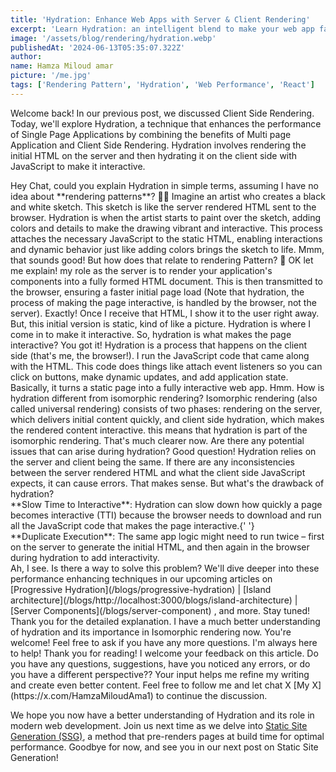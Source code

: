 ```yaml
---
title: 'Hydration: Enhance Web Apps with Server & Client Rendering'
excerpt: 'Learn Hydration: an intelligent blend to make your web app faster & smoother for users via the way we stack up how pages are loaded.'
image: '/assets/blog/rendering/hydration.webp'
publishedAt: '2024-06-13T05:35:07.322Z'
author:
name: Hamza Miloud amar
picture: '/me.jpg'
tags: ['Rendering Pattern', 'Hydration', 'Web Performance', 'React']
---
```


Welcome back! In our previous post, we discussed Client Side Rendering. Today, we'll explore Hydration, a technique that enhances the performance of Single Page Applications by combining the benefits of Multi page Application and Client Side Rendering. Hydration involves rendering the initial HTML on the server and then hydrating it on the client side with JavaScript to make it interactive.

<Conversation>
  <Conversation.Thread from="user">
    Hey Chat, could you explain Hydration in simple terms, assuming I
    have no idea about **rendering patterns**? 🤔🤔
  </Conversation.Thread>
  <Conversation.Thread from="narrator">
    Imagine an artist who creates a black and white sketch. This
    sketch is like the server rendered HTML sent to the browser.
    Hydration is when the artist starts to paint over the sketch,
    adding colors and details to make the drawing vibrant and
    interactive. This process attaches the necessary JavaScript to the
    static HTML, enabling interactions and dynamic behavior just like
    adding colors brings the sketch to life.
  </Conversation.Thread>
  <Conversation.Thread from="user">
    Mmm, that sounds good! But how does that relate to rendering
    Pattern? 🤔
  </Conversation.Thread>
  <Conversation.Thread from="server">
    OK let me explain! my role as the server is to render your
    application's components into a fully formed HTML document. This
    is then transmitted to the browser, ensuring a faster initial page
    load (Note that hydration, the process of making the page
    interactive, is handled by the browser, not the server).
  </Conversation.Thread>
  <Conversation.Thread from="browser">
    Exactly! Once I receive that HTML, I show it to the user right
    away. But, this initial version is static, kind of like a picture.
    Hydration is where I come in to make it interactive.
  </Conversation.Thread>
  <Conversation.Thread from="user">
    So, hydration is what makes the page interactive?
  </Conversation.Thread>
  <Conversation.Thread from="browser">
    You got it! Hydration is a process that happens on the client side
    (that's me, the browser!). I run the JavaScript code that came
    along with the HTML. This code does things like attach event
    listeners so you can click on buttons, make dynamic updates, and
    add application state. Basically, it turns a static page into a
    fully interactive web app.
  </Conversation.Thread>
  <Conversation.Thread from="user">
    Hmm. How is hydration different from isomorphic rendering?
  </Conversation.Thread>
  <Conversation.Thread from="server">
    Isomorphic rendering (also called universal rendering) consists of
    two phases: rendering on the server, which delivers initial
    content quickly, and client side hydration, which makes the
    rendered content interactive. this means that hydration is part of
    the isomorphic rendering.
  </Conversation.Thread>
  <Conversation.Thread from="user">
    That's much clearer now. Are there any potential issues that can
    arise during hydration?
  </Conversation.Thread>
  <Conversation.Thread from="browser">
    Good question! Hydration relies on the server and client being the
    same. If there are any inconsistencies between the server rendered
    HTML and what the client side JavaScript expects, it can cause
    errors.
  </Conversation.Thread>
  <Conversation.Thread from="user">
    That makes sense. But what's the drawback of hydration?
  </Conversation.Thread>
  <Conversation.Thread from="browser">
    <div>
      **Slow Time to Interactive**: Hydration can slow down how
      quickly a page becomes interactive (TTI) because the browser
      needs to download and run all the JavaScript code that makes the
      page interactive.{' '}
    </div>
    <div>
      **Duplicate Execution**: The same app logic might need to run
      twice – first on the server to generate the initial HTML, and
      then again in the browser during hydration to add interactivity.
    </div>
  </Conversation.Thread>
  <Conversation.Thread from="user">
    Ah, I see. Is there a way to solve this problem?
  </Conversation.Thread>
  <Conversation.Thread from="browser">
    We'll dive deeper into these performance enhancing techniques in
    our upcoming articles on [Progressive
    Hydration](/blogs/progressive-hydration) | [Island
    architecture](/blogs/http://localhost:3000/blogs/island-architecture)
    | [Server Components](/blogs/server-component) , and more. Stay
    tuned!
  </Conversation.Thread>
  <Conversation.Thread from="user">
    Thank you for the detailed explanation. I have a much better
    understanding of hydration and its importance in Isomorphic
    rendering now.
  </Conversation.Thread>
  <Conversation.Thread from="browser">
    You're welcome! Feel free to ask if you have any more questions.
    I'm always here to help!
  </Conversation.Thread>
  <Conversation.Thread from="me">
    Thank you for reading! I welcome your feedback on this article. Do
    you have any questions, suggestions, have you noticed any errors,
    or do you have a different perspective?? Your input helps me
    refine my writing and create even better content. Feel free to
    follow me and let chat X [My X](https://x.com/HamzaMiloudAma1) to
    continue the discussion.
  </Conversation.Thread>
</Conversation>

We hope you now have a better understanding of Hydration and its role in modern web development. Join us next time as we delve into [Static Site Generation (SSG)](/blogs/static-site-generation), a method that pre-renders pages at build time for optimal performance. Goodbye for now, and see you in our next post on Static Site Generation!
